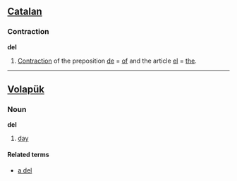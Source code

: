 == [[Catalan]] ==
=== Contraction ===
'''del'''

# [[Contraction]] of the preposition [[de]] = [[of]] and the article [[el]] = [[the]].

----

== [[Volapük]] == 
=== Noun ===
'''del'''

#[[day]]

==== Related terms ====
*[[a del]]<!-- # per day -->